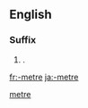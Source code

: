 {{also|meter|Meter}}
==English==

===Suffix===
{{head|en|suffix}}

# {{context|nonstandard|British|lang=en}} {{alternative form of|-meter|lang=en|nodot=1}} {{gloss|{{non-gloss definition|suffix used to form the names of [[measuring]] [[device]]s}}}}.

[[Category:English suffixes|metre]]

[[fr:-metre]]
[[ja:-metre]]